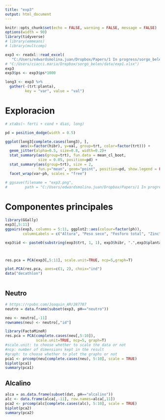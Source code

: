 ```yaml
---
title: "exp3"
output: html_document
---
```


```r
knitr::opts_chunk$set(echo = FALSE, warning = FALSE, message = FALSE)
options(width = 90)
library(tidyverse)
# library(emmeans)
# library(multcomp)
```

```r
exp3 <- readxl::read_excel(
   "C:/Users/edwardsmolina.juan/Dropbox/Papers/1 In progress/sorgo_belen/data/exp3.xlsx")
# "C:/Users/ciacci.maria/Dropbox/sorgo_belen/data/exp1.xlsx")
exp3
exp3$ps <- exp3$ps*1000
```

```r
long3 <- exp3 %>%  
  gather(-(trt:planta),  
         key = "var", value = "val")
```

# Exploracion 

```r
# xtabs(~ ferti + cond + dias, long)

pd = position_dodge(width = 0.5)

ggplot(long3[complete.cases(long3), ], 
       aes(x=factor(hibr), y=val, group=trt, color=factor(trt))) +
  geom_jitter(alpha=0.5, size=0.8, width=0.2)+
  stat_summary(aes(group=trt), fun.data = mean_cl_boot,
               size = 0.05, position=pd) +
  stat_summary(aes(group=trt), size = 2,
               fun.y="mean", geom="point", position=pd, show.legend = FALSE)+
  facet_wrap(var~ph, scales = "free")
  
# ggsave(filename = "exp3.png", 
#        path = "C:/Users/edwardsmolina.juan/Dropbox/Papers/1 In progress/sorgo_belen/plots")

```

# Componentes principales 

```r
library(GGally)
exp3[,5:11]
ggpairs(exp3, columns = 5:11, ggplot2::aes(colour=factor(ph)),
        columnLabels = c("Altura", "Peso seco", "Fosforo total", "Zinc", "Nitrogeno", "Hierro", "Spad"))
```

```r
exp3$id <- paste0(substring(exp3$trt, 1, 1), exp3$hibr, ".",exp3$planta)



res.pca = PCA(exp3[,5:11], scale.unit=TRUE, ncp=5,graph=T)

plot.PCA(res.pca, axes=c(1, 2), choix="ind")
data("decathlon")

```


```r
```

## Neutro

```r
# https://rpubs.com/Joaquin_AR/287787
neutro = data.frame(subset(exp3, pH=="neutro"))

neu <- neutro[,-11]
rownames(neu) <- neutro[,"id"]

library(FactoMineR)
res.pca = PCA(complete.cases(neu[,5:10]), 
              scale.unit=TRUE, ncp=5, graph=T)
#scale.unit: to choose whether to scale the data or not 
#ncp: number of dimensions kept in the result
#graph: to choose whether to plot the graphs or not
pca1 <- prcomp(neu[complete.cases(neu), 5:10], scale = TRUE)
biplot(pca1)
summary(pca1)
```

## Alcalino

```r
alca = as.data.frame(subset(dat, pH=="alcalino"))
alc <- data.frame(alca[,-11], row.names=alca[,11])
pca2 <- prcomp(alc[complete.cases(alc), 5:10], scale = TRUE)
biplot(pca2)
summary(pca2)
```




